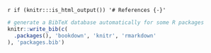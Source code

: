 `r if (knitr:::is_html_output()) '# References {-}'`

```r
# generate a BibTeX database automatically for some R packages
knitr::write_bib(c(
  .packages(), 'bookdown', 'knitr', 'rmarkdown'
), 'packages.bib')
```
